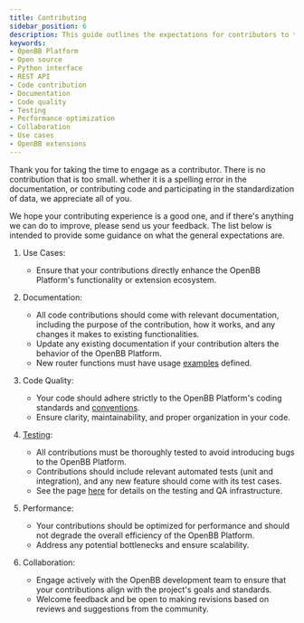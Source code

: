 ```yaml
---
title: Contributing
sidebar_position: 6
description: This guide outlines the expectations for contributors to the OpenBB Platform. It covers aspects such as use cases, documentation, code quality, testing, performance, and collaboration. Whether you're enhancing functionality, building extensions, or contributing code.
keywords:
- OpenBB Platform
- Open source
- Python interface
- REST API
- Code contribution
- Documentation
- Code quality
- Testing
- Performance optimization
- Collaboration
- Use cases
- OpenBB extensions
---
```



<HeadTitle title="Contributing - Developer Guide | OpenBB Platform Docs" />

Thank you for taking the time to engage as a contributor. There is no contribution that is too small.
whether it is a spelling error in the documentation, or contributing code and participating in the
standardization of data, we appreciate all of you.

We hope your contributing experience is a good one, and if there's anything we can do to improve, please send us your feedback.
The list below is intended to provide some guidance on what the general expectations are.

1. Use Cases:
   - Ensure that your contributions directly enhance the OpenBB Platform's functionality or extension ecosystem.

2. Documentation:
   - All code contributions should come with relevant documentation, including the purpose of the contribution, how it works, and any changes it makes to existing functionalities.
   - Update any existing documentation if your contribution alters the behavior of the OpenBB Platform.
   - New router functions must have usage [examples](command_examples) defined.

3. Code Quality:
   - Your code should adhere strictly to the OpenBB Platform's coding standards and [conventions](architecture_overview).
   - Ensure clarity, maintainability, and proper organization in your code.

4. [Testing](tests):
   - All contributions must be thoroughly tested to avoid introducing bugs to the OpenBB Platform.
   - Contributions should include relevant automated tests (unit and integration), and any new feature should come with its test cases.
   - See the page [here](tests) for details on the testing and QA infrastructure.

5. Performance:
   - Your contributions should be optimized for performance and should not degrade the overall efficiency of the OpenBB Platform.
   - Address any potential bottlenecks and ensure scalability.

6. Collaboration:
   - Engage actively with the OpenBB development team to ensure that your contributions align with the project's goals and standards.
   - Welcome feedback and be open to making revisions based on reviews and suggestions from the community.
